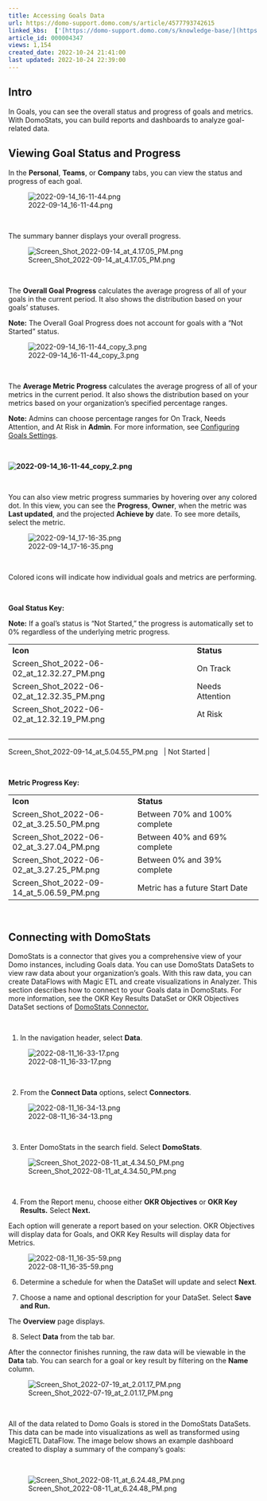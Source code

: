 ```yaml
---
title: Accessing Goals Data
url: https://domo-support.domo.com/s/article/4577793742615
linked_kbs:  ['[https://domo-support.domo.com/s/knowledge-base/](https://domo-support.domo.com/s/knowledge-base/)', '[https://domo-support.domo.com/s/](https://domo-support.domo.com/s/)', '[https://domo-support.domo.com/s/topic/0TO5w000000ZamsGAC](https://domo-support.domo.com/s/topic/0TO5w000000ZamsGAC)', '[https://domo-support.domo.com/s/topic/0TO5w000000ZanmGAC](https://domo-support.domo.com/s/topic/0TO5w000000ZanmGAC)', '[https://domo-support.domo.com/s/article/4577172785559](https://domo-support.domo.com/s/article/4577172785559)', '[https://domo-support.domo.com/s/article/360043433813](https://domo-support.domo.com/s/article/360043433813)', '[https://domo-support.domo.com/s/article/4577793742615](https://domo-support.domo.com/s/article/4577793742615)', '[https://domo-support.domo.com/s/topic/0TO5w000000ZanmGAC/goals-center](https://domo-support.domo.com/s/topic/0TO5w000000ZanmGAC/goals-center)', '[https://domo-support.domo.com/s/article/360043429933](https://domo-support.domo.com/s/article/360043429933)', '[https://domo-support.domo.com/s/article/360043429953](https://domo-support.domo.com/s/article/360043429953)', '[https://domo-support.domo.com/s/article/360042925494](https://domo-support.domo.com/s/article/360042925494)', '[https://domo-support.domo.com/s/article/360043429913](https://domo-support.domo.com/s/article/360043429913)', '[https://domo-support.domo.com/s/article/4408174643607](https://domo-support.domo.com/s/article/4408174643607)', '[https://domo-support.domo.com/s/login/](https://domo-support.domo.com/s/login/)']
article_id: 000004347
views: 1,154
created_date: 2022-10-24 21:41:00
last updated: 2022-10-24 22:39:00
---
```




Intro
-----


In Goals, you can see the overall status and progress of goals and metrics. With DomoStats, you can build reports and dashboards to analyze goal-related data. 


Viewing Goal Status and Progress
--------------------------------


In the **Personal**, **Teams**, or **Company** tabs, you can view the status and progress of each goal.


![2022-09-14_16-11-44.png](2022-09-14_16-11-44.png)


 


The summary banner displays your overall progress.


![Screen_Shot_2022-09-14_at_4.17.05_PM.png](Screen_Shot_2022-09-14_at_4.17.05_PM.png)


 


The **Overall Goal Progress** calculates the average progress of all of your goals in the current period. It also shows the distribution based on your goals' statuses. 







**Note:** The Overall Goal Progress does not account for goals with a "Not Started" status.  



![2022-09-14_16-11-44_copy_3.png](2022-09-14_16-11-44_copy_3.png)


 


The **Average Metric Progress** calculates the average progress of all of your metrics in the current period. It also shows the distribution based on your metrics based on your organization's specified percentage ranges. 







**Note:** Admins can choose percentage ranges for On Track, Needs Attention, and At Risk in **Admin**. For more information, see [Configuring Goals Settings](/s/article/4577172785559).



 


**![2022-09-14_16-11-44_copy_2.png](2022-09-14_16-11-44_copy_2.png)**


 


You can also view metric progress summaries by hovering over any colored dot. In this view, you can see the **Progress**, **Owner**, when the metric was **Last updated**, and the projected **Achieve by** date. To see more details, select the metric. 


![2022-09-14_17-16-35.png](2022-09-14_17-16-35.png)


 


Colored icons will indicate how individual goals and metrics are performing. 


 


**Goal Status Key:**







**Note:** If a goal's status is "Not Started," the progress is automatically set to 0% regardless of the underlying metric progress. 






|  |  |
| --- | --- |
| **Icon** | **Status** |
| Screen_Shot_2022-06-02_at_12.32.27_PM.png | On Track |
| Screen_Shot_2022-06-02_at_12.32.35_PM.png | Needs Attention |
| Screen_Shot_2022-06-02_at_12.32.19_PM.png | At Risk |
|  
Screen_Shot_2022-09-14_at_5.04.55_PM.png
  | Not Started |


 


**Metric Progress Key:**




|  |  |
| --- | --- |
| **Icon** | **Status** |
| Screen_Shot_2022-06-02_at_3.25.50_PM.png | Between 70% and 100% complete |
| Screen_Shot_2022-06-02_at_3.27.04_PM.png | Between 40% and 69% complete |
| Screen_Shot_2022-06-02_at_3.27.25_PM.png | Between 0% and 39% complete |
| Screen_Shot_2022-09-14_at_5.06.59_PM.png | Metric has a future Start Date |


 


Connecting with DomoStats
-------------------------


DomoStats is a connector that gives you a comprehensive view of your Domo instances, including Goals data. You can use DomoStats DataSets to view raw data about your organization's goals. With this raw data, you can create DataFlows with Magic ETL and create visualizations in Analyzer. This section describes how to connect to your Goals data in DomoStats. For more information, see the OKR Key Results DataSet or OKR Objectives DataSet sections of [DomoStats Connector.](/s/article/360043433813)


 


1. In the navigation header, select **Data**.  


![2022-08-11_16-33-17.png](2022-08-11_16-33-17.png)


 


2. From the **Connect Data** options, select **Connectors**.  


![2022-08-11_16-34-13.png](2022-08-11_16-34-13.png)


 


3. Enter DomoStats in the search field. Select **DomoStats**. 


![Screen_Shot_2022-08-11_at_4.34.50_PM.png](Screen_Shot_2022-08-11_at_4.34.50_PM.png)


 


4. From the Report menu, choose either **OKR Objectives** or **OKR Key Results.** Select **Next.**


Each option will generate a report based on your selection. OKR Objectives will display data for Goals, and OKR Key Results will display data for Metrics.  


![2022-08-11_16-35-59.png](2022-08-11_16-35-59.png)


6. Determine a schedule for when the DataSet will update and select **Next**.


7. Choose a name and optional description for your DataSet. Select **Save and Run.**


The **Overview** page displays. 


8. Select **Data** from the tab bar. 


After the connector finishes running, the raw data will be viewable in the **Data** tab. You can search for a goal or key result by filtering on the **Name** column.


![Screen_Shot_2022-07-19_at_2.01.17_PM.png](Screen_Shot_2022-07-19_at_2.01.17_PM.png)


 


All of the data related to Domo Goals is stored in the DomoStats DataSets. This data can be made into visualizations as well as transformed using MagicETL DataFlow. The image below shows an example dashboard created to display a summary of the company's goals:


 


![Screen_Shot_2022-08-11_at_6.24.48_PM.png](Screen_Shot_2022-08-11_at_6.24.48_PM.png)

